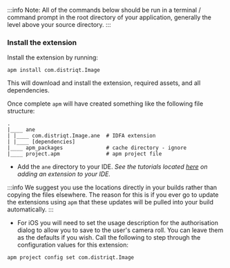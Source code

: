 


:::info 
Note: All of the commands below should be run in a terminal / command prompt in the root directory of your application, generally the level above your source directory.
:::


<SetupAPM />


### Install the extension 

Install the extension by running: 

```
apm install com.distriqt.Image
```

This will download and install the extension, required assets, and all dependencies.

Once complete `apm` will have created something like the following file structure: 

```
.
|____ ane
| |____ com.distriqt.Image.ane	# IDFA extension
| |____ [dependencies]
|____ apm_packages				# cache directory - ignore
|____ project.apm				# apm project file
```

- Add the `ane` directory to your IDE. *See the tutorials located [here](/docs/tutorials/getting-started) on adding an extension to your IDE.*

:::info
We suggest you use the locations directly in your builds rather than copying the files elsewhere. The reason for this is if you ever go to update the extensions using `apm` that these updates will be pulled into your build automatically.
:::

- For iOS you will need to set the usage description for the authorisation dialog to allow you to save to the user's camera roll. You can leave them as the defaults if you wish. Call the following to step through the configuration values for this extension:

```
apm project config set com.distriqt.Image
```



